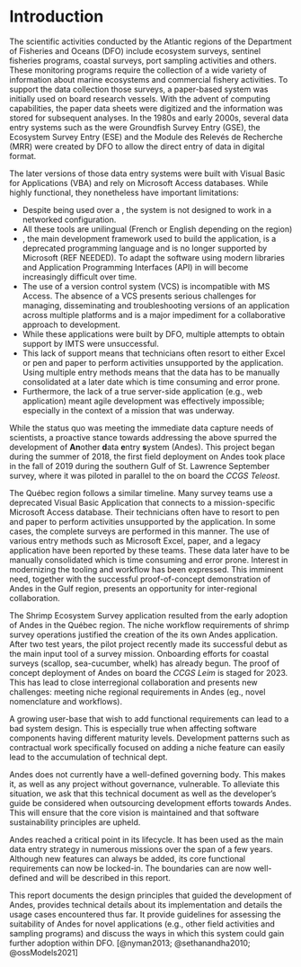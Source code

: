 # Introduction {#sec:introduction}

The scientific activities conducted by the Atlantic regions of the Department of Fisheries and Oceans (DFO) include ecosystem surveys, sentinel fisheries programs,
coastal surveys, port sampling activities and others.
These monitoring programs require the collection of a wide variety of information about marine ecosystems and commercial fishery activities.
To support the data collection those surveys, a paper-based system was initially used on board research vessels. With the advent of computing capabilities,
the paper data sheets were digitized and the information was stored for subsequent analyses. In the 1980s and early 2000s, several data entry systems
such as the were Groundfish Survey Entry (GSE), the Ecosystem Survey Entry (ESE) and the Module des Relevés de Recherche (MRR) were created by DFO
to allow the direct entry of data in digital format.

The later versions of those data entry systems were built with Visual Basic for Applications (VBA) and rely on Microsoft Access databases. While highly functional,
they nonetheless have important limitations:

- Despite being used over a \gls{LAN}, the system is not designed to work in a networked configuration.
- All these tools are unilingual (French or English depending on the region)
- \gls{VBA}, the main development framework used to build the application, is a deprecated programming language and is no longer supported by Microsoft (REF NEEDED). To adapt the software using modern libraries and Application Programming Interfaces (API) in \gls{VBA} will become increasingly difficult over time.
- The use of a version control system (VCS) is incompatible with MS Access. The absence of a VCS presents serious challenges for managing, disseminating and troubleshooting versions of an application across multiple platforms and is a major impediment for a collaborative approach to development.
- While these applications were built by DFO, multiple attempts to obtain support by IMTS were unsuccessful.
- This lack of support means that technicians often resort to either Excel or pen and paper to perform activities unsupported by the application.
  Using multiple entry methods means that the data has to be manually consolidated at a later date which is time consuming and error prone.
- Furthermore, the lack of a true server-side application (e.g., web application) meant agile development was effectively impossible; especially in the context of a mission that was underway.

While the status quo was meeting the immediate data capture needs of scientists, a proactive stance towards addressing the above spurred the development of **An**other **d**ata **e**ntry **s**ystem (Andes).
This project began during the summer of 2018, the first field deployment on Andes took place in the fall of 2019 during the southern Gulf of St. Lawrence September survey, where it was piloted in parallel to the \gls{ESE} on board the *CCGS Teleost*.

<!-- Québec situation -->
The Québec region follows a similar timeline.
Many survey teams use a deprecated Visual Basic Application that connects to a mission-specific Microsoft Access database.
Their technicians often have to resort to pen and paper to perform activities unsupported by the application.
In some cases, the complete surveys are performed in this manner.
The use of various entry methods such as Microsoft Excel, paper, and a legacy application have been reported by these teams.
These data later have to be manually consolidated which is time consuming and error prone.
Interest in modernizing the tooling and workflow has been expressed.
This imminent need, together with the successful proof-of-concept demonstration of Andes in the Gulf region, presents an opportunity for inter-regional collaboration.

<!-- Quebec participation: Shrimp and others-->
The Shrimp Ecosystem Survey application resulted from the early adoption of Andes in the Québec region.
The niche workflow requirements of shrimp survey operations justified the creation of the its own Andes application.
After two test years, the pilot project recently made its successful debut as the main input tool of a survey mission.
Onboarding efforts for coastal surveys (scallop, sea-cucumber, whelk) has already begun.
The proof of concept deployment of Andes on board the *CCGS Leim* is staged for 2023.
This has lead to close interregional collaboration and presents new challenges: meeting niche regional requirements in Andes (eg., novel nomenclature and workflows).

<!-- Andes suffers from this -->
A growing user-base that wish to add functional requirements can lead to a bad system design.
This is especially true when affecting software components having different maturity levels.
Development patterns such as contractual work specifically focused on adding a niche feature can easily lead to the accumulation of technical dept.

<!-- governance -->
Andes does not currently have a well-defined governing body.
This makes it, as well as any project without governance, vulnerable. 
To alleviate this situation, we ask that this technical document as well as the developer's guide be considered when outsourcing development efforts towards Andes.
This will ensure that the core vision is maintained and that software sustainability principles are upheld.

<!-- it has boundaries -->
Andes reached a critical point in its lifecycle.
It has been used as the main data entry strategy in numerous missions over the span of a few years.
Although new features can always be added, its core functional requirements can now be locked-in.
The boundaries can are now well-defined and will be described in this report.

This report documents the design principles that guided the development of Andes, provides technical details about its implementation and details the usage cases encountered thus far.
It provide guidelines for assessing the suitability of Andes for novel applications (e.g., other field activities and sampling programs) and discuss the ways in which this system could gain further adoption within DFO.
[@nyman2013; @sethanandha2010; @ossModels2021]
